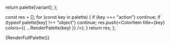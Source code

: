 
  return palette[variant];
};

  const res = [];
  for (const key in palette) {
    if (key === "action") continue;
    if (typeof palette[key] !== "object") continue;
    res.push(<ColorItem title={key} colors={{ ...RenderPalette(key) }} />);
  }
  return res;
};

<Meta title="System/Colors" />

<ColorPalette>{RenderFullPalette()}</ColorPalette>
